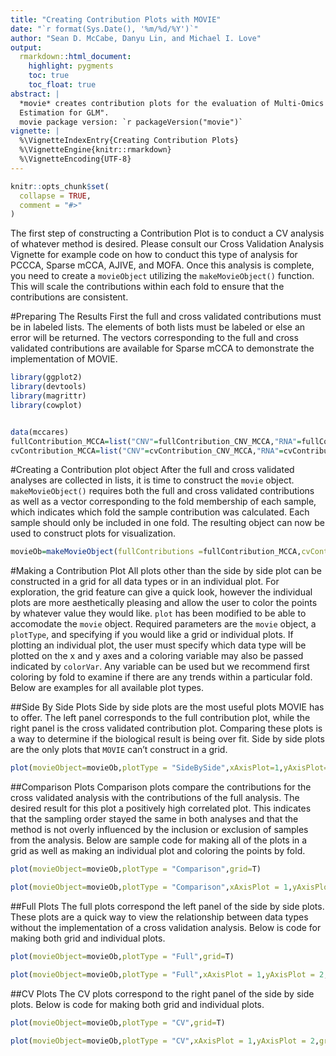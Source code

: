 ```yaml
---
title: "Creating Contribution Plots with MOVIE"
date: "`r format(Sys.Date(), '%m/%d/%Y')`"
author: "Sean D. McCabe, Danyu Lin, and Michael I. Love"
output:
  rmarkdown::html_document:
    highlight: pygments
    toc: true
    toc_float: true
abstract: |
  *movie* creates contribution plots for the evaluation of Multi-Omics methods used for variance classification; *movie* stands for "Multi-Omics VIsualization of Experimental datatype contributions"
  Estimation for GLM".
  movie package version: `r packageVersion("movie")`
vignette: |
  %\VignetteIndexEntry{Creating Contribution Plots}
  %\VignetteEngine{knitr::rmarkdown}
  %\VignetteEncoding{UTF-8}
---
```


```r
knitr::opts_chunk$set(
  collapse = TRUE,
  comment = "#>"
)
```


The first step of constructing a Contribution Plot is to conduct a CV analysis of whatever method is desired.  Please consult our Cross Validation Analysis Vignette for example code on how to conduct this type of analysis for PCCCA, Sparse mCCA, AJIVE, and MOFA.  Once this analysis is complete, you need to create a `movieObject` utilizing the `makeMovieObject()` function.  This will scale the contributions within each fold to ensure that the contributions are consistent.  


#Preparing The Results
First the full and cross validated contributions must be in labeled lists.  The elements of both lists must be labeled or else an error will be returned.  The vectors corresponding to the full and cross validated contributions are available for Sparse mCCA to demonstrate the implementation of MOVIE.  



```r
library(ggplot2)
library(devtools)
library(magrittr)
library(cowplot)


data(mccares)
fullContribution_MCCA=list("CNV"=fullContribution_CNV_MCCA,"RNA"=fullContribution_RNA_MCCA,"miRNA"=fullContribution_miRNA_MCCA)
cvContribution_MCCA=list("CNV"=cvContribution_CNV_MCCA,"RNA"=cvContribution_RNA_MCCA,"miRNA"=cvContribution_miRNA_MCCA)
```



#Creating a Contribution plot object
After the full and cross validated analyses are collected in lists, it is time to construct the `movie` object.  `makeMovieObject()` requires both the full and cross validated contributions as well as a vector corresponding to the fold membership of each sample, which indicates which fold the sample contribution was calculated.  Each sample should only be included in one fold.  The resulting object can now be used to construct plots for visualization. 

```r
movieOb=makeMovieObject(fullContributions =fullContribution_MCCA,cvContributions = cvContribution_MCCA,foldMem = foldMem)
```


#Making a Contribution Plot
All plots other than the side by side plot can be constructed in a grid for all data types or in an individual plot.  For exploration, the grid feature can give a quick look, however the individual plots are more aesthetically pleasing and allow the user to color the points by whatever value they would like.  `plot` has been modified to be able to accomodate the `movie` object.  Required parameters are the `movie` object, a `plotType`, and specifying if you would like a grid or individual plots.  If plotting an individual plot, the user must specify which data type will be plotted on the x and y axes and a coloring variable may also be passed indicated by `colorVar`.  Any variable can be used but we recommend first coloring by fold to examine if there are any trends within a particular fold.  Below are examples for all available plot types.  

##Side By Side Plots
Side by side plots are the most useful plots MOVIE has to offer.  The left panel corresponds to the full contribution plot, while the right panel is the cross validated contribution plot.  Comparing these plots is a way to determine if the biological result is being over fit.  Side by side plots are the only plots that `MOVIE` can't construct in a grid.  
```r
plot(movieObject=movieOb,plotType = "SideBySide",xAxisPlot=1,yAxisPlot=2,colorVar = as.factor(foldMem),grid=F,colorVarLabel="Fold")


```

##Comparison Plots
Comparison plots compare the contributions for the cross validated analysis with the contributions of the full analysis.  The desired result for this plot a positively high correlated plot.  This indicates that the sampling order stayed the same in both analyses and that the method is not overly influenced by the inclusion or exclusion of samples from the analysis.  Below are sample code for making all of the plots in a grid as well as making an individual plot and coloring the points by fold.
```r
plot(movieObject=movieOb,plotType = "Comparison",grid=T)

plot(movieObject=movieOb,plotType = "Comparison",xAxisPlot = 1,yAxisPlot = 2,grid=T,colorVar=as.factor(foldMem),colorVarLabel="Fold")
```

##Full Plots
The full plots correspond the left panel of the side by side plots.  These plots are a quick way to view the relationship between data types without the implementation of a cross validation analysis.  Below is code for making both grid and individual plots.
```r
plot(movieObject=movieOb,plotType = "Full",grid=T)

plot(movieObject=movieOb,plotType = "Full",xAxisPlot = 1,yAxisPlot = 2,grid=F,colorVar=as.factor(foldMem),colorVarLabel="Fold")
```

##CV Plots
The CV plots correspond to the right panel of the side by side plots.  Below is code for making both grid and individual plots.
```r
plot(movieObject=movieOb,plotType = "CV",grid=T)

plot(movieObject=movieOb,plotType = "CV",xAxisPlot = 1,yAxisPlot = 2,grid=F,colorVar=as.factor(foldMem),colorVarLabel="Fold")
```




